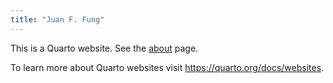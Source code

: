 ```yaml
---
title: "Juan F. Fung"
---
```


This is a Quarto website. See the [about](about.qmd) page.

To learn more about Quarto websites visit <https://quarto.org/docs/websites>.
